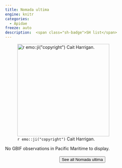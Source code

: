 ```yaml
---
title: Nomada ultima
engine: knitr
categories:
  - Apidae
freeze: auto
description:  <span class="sh-badge">SH list</span>
---
```

![`r emo::ji("copyright")` Cait Harrigan.](/files/no_bee.png){height=300}



No GBIF observations in Pacific Maritime to display.
<br><br>
<center>


<a href="NA"><button type="button" class="btn btn-secondary">See all Nomada ultima <i class="fa-solid fa-arrow-up-right-from-square"></i> </button></a>
</center>

